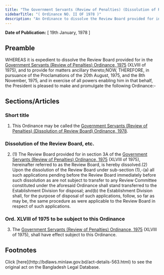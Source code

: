 ```yaml
---
title: "The Government Servants (Review of Penalties) (Dissolution of Review Board) Ordinance, 1978"
sidebarTitle: "( Ordinance NO. II OF 1978 )"
description: "An Ordinance to dissolve the Review Board provided for in the Government Servants (Review of Penalties) Ordinance, 1975."
---
```


**Date of Publication:** [ 19th January, 1978 ]

## Preamble

WHEREAS it is expedient to dissolve the Review Board provided for in the [Government Servants (Review of Penalties) Ordinance, 1975](/act-503.html "Government Servants (Review of Penalties) Ordinance, 1975") (XLVIII of 1975), and to provide for matters ancillary thereto;NOW, THEREFORE, in pursuance of the Proclamations of the 20th August, 1975, and the 8th November, 1975, and in exercise of all powers enabling him in that behalf, the President is pleased to make and promulgate the following Ordinance:-

## Sections/Articles

### Short title

1. This Ordinance may be called the [Government Servants (Review of Penalties) (Dissolution of Review Board) Ordinance, 1978](/act-563.html "Government Servants (Review of Penalties) (Dissolution of Review Board) Ordinance, 1978").

### Dissolution of the Review Board, etc.

2. (1) The Review Board provided for in section 3A of the [Government Servants (Review of Penalties) Ordinance, 1975](/act-503.html "Government Servants (Review of Penalties) Ordinance, 1975") (XLVIII of 1975), hereinafter referred to as the Review Board, is hereby dissolved.(2) Upon the dissolution of the Review Board under sub-section (1),-(a) all such applications pending before the Review Board immediately before such dissolution as are not subject to transfer to any Review Committee constituted under the aforesaid Ordinance shall stand transferred to the Establishment Division for disposal; and(b) the Establishment Division shall, for the purpose of disposal of such applications, follow, so far as may be, the same procedure as were applicable to the Review Board in respect of such applications.

### Ord. XLVIII of 1975 to be subject to this Ordinance

3. The [Government Servants (Review of Penalties) Ordinance, 1975](/act-503.html "Government Servants (Review of Penalties) Ordinance, 1975") (XLVIII of 1975), shall have effect subject to this Ordinance.

## Footnotes

<Note>
  Click [here](http://bdlaws.minlaw.gov.bd/act-details-563.html) to see the original act on the Bangladesh Legal Database.
</Note>

